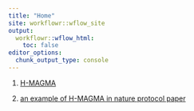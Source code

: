 ---
title: "Home"
site: workflowr::wflow_site
output:
  workflowr::wflow_html:
    toc: false
editor_options:
  chunk_output_type: console
---



1. [H-MAGMA](hmagma.html)

2. [an example of H-MAGMA in nature protocol paper](hmagma_nature_protocol.html)
